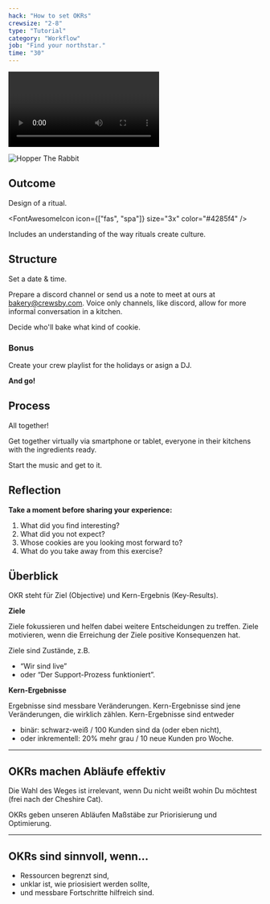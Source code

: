 ```yaml
---
hack: "How to set OKRs"
crewsize: "2-8"
type: "Tutorial"
category: "Workflow"
job: "Find your northstar."
time: "30"
---
```


<Video
  videoSrcURL="https://embed.ted.com/talks/john_doerr_why_the_secret_to_success_is_setting_the_right_goals"
  videoTitle="John Doerr"
/>


<MakeChange />

![Hopper The Rabbit](../../img/LI_square.jpg)

## Outcome

Design of a ritual.

<FontAwesomeIcon icon={["fas", "spa"]} size="3x" color="#4285f4" />

Includes an understanding of the way rituals create culture.

## Structure

Set a date & time.

Prepare a discord channel or send us a note to meet at ours at [bakery@crewsby.com](mailto:bakery@crewsby.com).
Voice only channels, like discord, allow for more informal conversation in a kitchen.

Decide who'll bake what kind of cookie.

### Bonus

Create your crew playlist for the holidays or asign a DJ.

**And go!**

## Process

All together!

Get together virtually via smartphone or tablet, everyone in their kitchens with the ingredients ready.

Start the music and get to it.

## Reflection

**Take a moment before sharing your experience:**

1. What did you find interesting?
2. What did you not expect?
3. Whose cookies are you looking most forward to?
4. What do you take away from this exercise?

## Überblick

OKR steht für Ziel (Objective) und Kern-Ergebnis (Key-Results).

**Ziele**

Ziele fokussieren und helfen dabei weitere Entscheidungen zu treffen.
Ziele motivieren, wenn die Erreichung der Ziele positive Konsequenzen hat.

Ziele sind Zustände, z.B.

- “Wir sind live”
- oder “Der Support-Prozess funktioniert”.

**Kern-Ergebnisse**

Ergebnisse sind messbare Veränderungen.
Kern-Ergebnisse sind jene Veränderungen, die wirklich zählen.
Kern-Ergebnisse sind entweder

- binär: schwarz-weiß / 100 Kunden sind da (oder eben nicht),
- oder inkrementell: 20% mehr grau / 10 neue Kunden pro Woche.

---

## OKRs machen Abläufe effektiv <Emoji symbol="💪" label="muscle"/>

Die Wahl des Weges ist irrelevant, wenn Du nicht weißt wohin Du möchtest
(frei nach der Cheshire Cat).

OKRs geben unseren Abläufen Maßstäbe zur Priorisierung und Optimierung.

---

## OKRs sind sinnvoll, wenn...

- Ressourcen begrenzt sind,
- unklar ist, wie priosisiert werden sollte,
- und messbare Fortschritte hilfreich sind.
